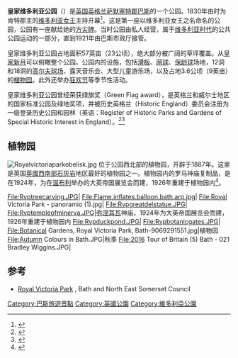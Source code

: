 {{noteTA
|G1=UK Places
}}
{{Infobox park
| name = 皇家维多利亚公园
| photo = Royalvictoriapark.jpg
| photo_caption = 从[[皇家新月|皇家新月]]俯瞰皇家维多利亚公园
| map = Somerset
| location = [[英国|英国]][[英格兰|英格兰]][[萨默塞特郡|萨默塞特郡]][[巴斯|巴斯]]
| coords = {{coord|51.3858|-2.3704|display=inline,title}}
| area = {{convert|57|acres}}
| created = 1830
| operator = [[巴斯和東北薩默塞特|巴斯和東北薩默塞特]]议会
| visitation_num = 
| status = 全年开放
| designation    = I级
}}
'''皇家维多利亚公园'''（{{lang-en|Royal Victoria Park}}）是[[英国|英国]][[英格兰|英格兰]][[萨默塞特郡|萨默塞特郡]][[巴斯|巴斯]]的一个公园。1830年由时为肯特郡主的[[维多利亚_(英国女王)|维多利亚女王]]主持开幕<ref>{{cite web|url=http://www.parksandgardens.org/places-and-people/site/2871|title=Royal Victoria Park, Bath, Bath, England|work=Parks & Gardens UK|publisher=Parks and Gardens Data Services Limited (PGDS)|accessdate=9 June 2013|archiveurl=https://web.archive.org/web/20140301134051/http://www.parksandgardens.org/places-and-people/site/2871|archivedate=1 March 2014}}</ref>。这是第一座以维多利亚女王之名命名的公园，公园有一座献给她的[[方尖碑|方尖碑]]。当时公园由私人经营，属于[[维多利亚时代|维多利亚时代]]的公共公园运动的一部分，直到1921年由巴斯市政厅接管。

皇家维多利亚公园占地面积57英亩（23公顷），绝大部分被广阔的草坪覆盖。从[[皇家新月|皇家新月]]可以俯瞰整个公园。公园内的设施，包括[[滑板|滑板]]、[[网球|网球]]、[[保龄球|保龄球]]场地，12洞和18洞的[[高尔夫球场|高尔夫球场]]、露天音乐会、大型儿童游乐场，以及占地3.6公顷（9英亩）的[[植物园|植物园]]。此外还举办[[狂欢节|狂欢节]]等季节性活动。

皇家维多利亚公园曾经荣获绿旗奖（Green Flag award），是英格兰和威尔士地区的国家标准公园及绿地奖项，并被历史英格兰（Historic England）委员会注册为一级登录历史公园和园林（英语：Register of Historic Parks and Gardens of Special Historic Interest in England）。<ref>{{cite web |url=http://www.greenflagaward.org.uk/winners/winners_detail.asp?sectionId=22&parentId=23&pageId=23&awardId=GF&gsId=GF00247 |title=Royal Victoria Park |accessdate=10 November 2007 |format= |work=Green Flag award |archiveurl = https://web.archive.org/web/20071029180811/http://www.greenflagaward.org.uk/winners/winners_detail.asp?sectionId=22&parentId=23&pageId=23&awardId=GF&gsId=GF00247 |archivedate = 29 October 2007}}</ref><ref name=NHLE-1001257>{{NHLE |num=1001257 |desc=Royal Victoria Park |grade=I|accessdate=22 June 2013}}</ref>

== 植物园 ==
[[Image:Royalvictoriaparkobelisk.jpg|upright]]
位于公园西北部的植物园，开辟于1887年。这里是英国[[英國西南部|英國西南部]][[石灰岩|石灰岩]]地区最好的植物园之一。植物园内的罗马神庙复制品，是在1924年，为在[[温布利|温布利]]举办的大英帝国展览会而建，1926年重建于植物园内<ref>{{cite web |url=https://www.bbc.co.uk/bristol/content/articles/2007/06/27/royal_victoria_park_feature.shtml |title=Playing in the park |accessdate=10 November 2007 |work=BBC Bristol |archiveurl=https://web.archive.org/web/20080205031448/http://www.bbc.co.uk/bristol/content/articles/2007/06/27/royal_victoria_park_feature.shtml |archivedate=5 February 2008 }}</ref>。

<gallery>
File:Rvptreecarving.JPG|
File:Flame.inflates.balloon.bath.arp.jpg| 
File:Royal Victoria Park - panoramio (1).jpg|
File:Rvpgreatdelstatue.JPG|
File:Rvptempleofminerva.JPG|[[弥涅耳瓦|弥涅耳瓦]]神庙，1924年为大英帝国展览会而建，1926年重建于植物园内
File:Rvpduckpond.JPG|
File:Rvpbotanicgates.JPG|
File:Botanical Gardens, Royal Victoria Park, Bath-9069291551.jpg|植物园
File:Autumn Colours in Bath.JPG|秋季
File:2016 Tour of Britain (5) Bath - 021 Bradley Wiggins.JPG|
</gallery>

== 参考 ==
{{reflist|30em}}
* [https://www.bathnes.gov.uk/services/sport-leisure-and-parks/parks-green-spaces/find-park/royal-victoria-park Royal Victoria Park] {{Wayback|url=https://www.bathnes.gov.uk/services/sport-leisure-and-parks/parks-green-spaces/find-park/royal-victoria-park |date=20201204090458 }}, Bath and North East Somerset Council
[[Category:巴斯旅遊景點|Category:巴斯旅遊景點]]
[[Category:英國公園|Category:英國公園]]
[[Category:維多利亞公園|Category:維多利亞公園]]